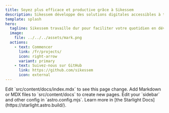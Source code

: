 ```yaml
---
title: Soyez plus efficace et productive grâce à Sikessem
description: Sikessem développe des solutions digitales accessibles à tous.
template: splash
hero:
  tagline: Sikessem travaille dur pour faciliter votre quotidien en développant des solutions digitales prêtes à l'emploi.
  image:
    file: ../../../assets/mark.png
  actions:
    - text: Commencer
      link: /fr/projects/
      icon: right-arrow
      variant: primary
    - text: Suivez-nous sur GitHub
      link: https://github.com/sikessem
      icon: external
---
```



<CardGrid stagger>
	<Card title="Update content" icon="pencil">
		Edit `src/content/docs/index.mdx` to see this page change.
	</Card>
	<Card title="Add new content" icon="add-document">
		Add Markdown or MDX files to `src/content/docs` to create new pages.
	</Card>
	<Card title="Configure your site" icon="setting">
		Edit your `sidebar` and other config in `astro.config.mjs`.
	</Card>
	<Card title="Read the docs" icon="open-book">
		Learn more in [the Starlight Docs](https://starlight.astro.build/).
	</Card>
</CardGrid>
